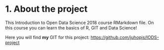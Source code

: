 
# 1. About the project

This Introduction to Open Data Science 2018 course RMarkdown file. On this course you can learn the basics of R, GIT and Data Science!

Here you will find **my** GIT for this project:
<https://github.com/juhopjs/IODS-project>
